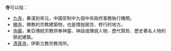 '''寺'''可以指：
*[[九寺|九寺]]，秦漢到宋元，中國官制中九個中央政府事務執行機關。
*[[佛寺|佛寺]]，佛教的宗教建築物，也是僧伽居住、修行的地方。
*[[寺廟|寺廟]]，東亞傳統宗教供奉神靈、神話或傳說人物、歷代賢哲、歷史著名人物的祭祀建築。
*[[清真寺|清真寺]]，伊斯兰教宗教场所。
{{disambig|cat=一字消歧義}}